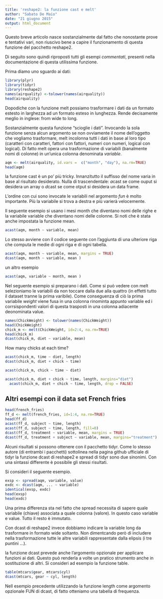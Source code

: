 ```yaml
---
title: 'reshape2: la funzione cast e melt'
author: "Sabato De Maio"
date: "21 giugno 2015"
output: html_document
---
```


Questo breve articolo nasce sostanzialmente dal fatto che nonostante prove e tentativi vari, non riuscivo bene a capire il funzionamento di questa funzione del pacchetto reshape2.

Di seguito sono quindi riproposti tutti gli esempi *commentati*, presenti nella documentazione di questa utilissima funzione.

Prima diamo uno sguardo ai dati:
```r
library(plyr)
library(tidyr)
library(reshape2)
names(airquality) <-tolower(names(airquality))
head(airquality)
```

Dopodiche con la funzione melt possiamo trasformare i dati da un formato estesto in larghezza ad un formato esteso in lunghezza. Rende decisamente meglio in inglese: from wide to long.

Sostanzialmente questa funzione "scioglie i dati". Invocando la sola funzione senza alcun argomento se non ovviamente il nome dell'oggetto che vogliamo trasformare, melt incolonna tutti i dati in base al loro tipo (caratteri con caratteri, fattori con fattori, numeri con numeri, logical con logical). Di fatto melt opera una trasformazione di variabili (banalmente nomi di colonne) in un'unica colonna denominata *variable*.

```r
aqm <- melt(airquality, id.vars =  c("month", "day"), na.rm=TRUE)
head(aqm)
```

la funzione cast è un po' più tricky. Innanzitutto il suffisso del nome varia in base al risultato desiderato. Nulla di trascendentale: *a*cast se come ouput si desidera un array o *d*cast se come otput si desidera un data frame.

L'ordine con cui sono invocate le variabili nel argomento *fun* è molto importante. Più la variabile si trova a destra e più varierà velocemente.

Il seguente esempio si usano i mesi month che diventano nomi delle righe e la variabile variable che diventano nomi delle colonne. Si noti che è stata anche impostata la funzione mean.
```r
acast(aqm, month ~ variable, mean)
```
Lo stesso avviene con il codice seguente con l'aggiunta di una ulteriore riga che computa le medie di ogni riga e di ogni tabella.

```r
acast(aqm, month ~ variable, mean, margins = TRUE)
dcast(aqm, month ~ variable, mean )
```

un altro esempio
```r
acast(aqm, variable ~ month, mean )
```

Nel seguente esempio si preparano i dati. Come si può vedere con melt selezioniamo le variabili da non toccare dalla due alla quattro (in effetti tutto il dataset tranne la prima varibile). Come conseguenza di ciò la prima variabile *weight* viene fusa in una colonna rinominta appunto variable ed i corrsispondenti valori di questa trasposti in una colonna adiacente deonominata value.
```r
names(ChickWeight) <- tolower(names(ChickWeight))
head(ChickWeight)
chick_m <- melt(ChickWeight, id=2:4, na.rm=TRUE)
head(chick_m)
dcast(chick_m, diet ~ variable, mean)
```

How many chicks at each time?
```r
acast(chick_m, time ~ diet, length)
dcast(chick_m, diet + chick ~ time)
```

```r
acast(chick_m, chick ~ time ~ diet)
```



```r
acast(chick_m, diet + chick ~ time, length, margins="diet")
  acast(chick_m, diet + chick ~ time, length, drop = FALSE)
```


## Altri esempi con il data set French fries

```r
head(french_fries)
ff_d <- melt(french_fries, id=1:4, na.rm=TRUE)
head(ff_d)
acast(ff_d, subject ~ time, length)
acast(ff_d, subject ~ time, length, fill=0)
dcast(ff_d, treatment ~ variable, mean, margins = TRUE)
dcast(ff_d, treatment + subject ~ variable, mean, margins="treatment")
```



Alcuni risultati si possono ottenere con il pacchetto tidyr. Come lo stesso autore (di entrambi i pacchetti) sottolinea nella pagina github ufficiale di tidyr la funzione dcast di reshape2 e spread di tidyr sono due sinonimi. Con una sintassi differente è possibile gli stessi risultati.

Si consideri il seguente esempio.

```r
exsp <- spread(aqm, variable, value)
exdc <- dcast(aqm, ... ~ variable)
identical(exsp, exdc)
head(exsp)
head(exdc)
```

Una prima differenza sta nel fatto che spread necessita di sapere quale variabile (chiave) associata a quale colonna (valore). In questo caso variable e value. Tutto il resto è immutato.

Con dcast di reshape2 invece dobbiamo indicare la variable long da trasformare in formato wide soltanto. Non dimentcando però di includere nella trasformazione tutte le altre variabili rappresentate dalla elipsis (i tre puntini ...).

la funzione dcast prevede anche l'argomento opzionale per applicare funzioni ai dati. Questo può renderla a volte un pratico strumento anche in sostituzione di altri. Si consideri ad esempio la funzione table.

```r
table(mtcars$gear, mtcars$cyl)
dcast(mtcars, gear ~ cyl, length)
```

Nell esempio precedente utilizzando la funzione length come argomento opzionale FUN di dcast, di fatto otteniamo una tabella di frequenza.
